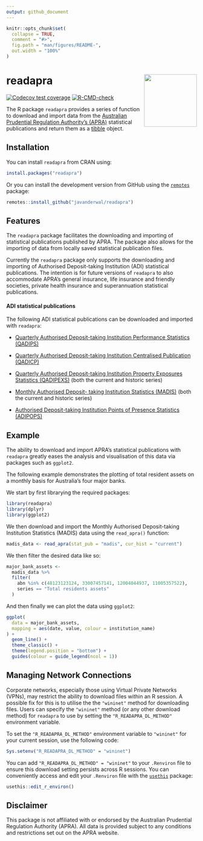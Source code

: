 ```yaml
---
output: github_document
---
```


<!-- README.md is generated from README.Rmd. Please edit that file -->

```r
knitr::opts_chunk$set(
  collapse = TRUE,
  comment = "#>",
  fig.path = "man/figures/README-",
  out.width = "100%"
)
```

# readapra <img src="man/figures/readapra_hex_sticker.png" align="right" height="139"/>

<!-- badges: start -->
[![Codecov test coverage](https://codecov.io/gh/javanderwal/readapra/graph/badge.svg)](https://app.codecov.io/gh/javanderwal/readapra)
[![R-CMD-check](https://github.com/javanderwal/readapra/actions/workflows/R-CMD-check.yaml/badge.svg)](https://github.com/javanderwal/readapra/actions/workflows/R-CMD-check.yaml)
<!-- badges: end -->

The R package `readapra` provides a series of function to download and import data from the [Australian Prudential Regulation Authority's (APRA)](https://www.apra.gov.au/) statistical publications and return them as a [tibble](https://tibble.tidyverse.org/) object.

## Installation

You can install `readapra` from CRAN using:
```r
install.packages("readapra")
```

Or you can install the development version from GitHub using the [`remotes`](https://remotes.r-lib.org/) package:

```r
remotes::install_github("javanderwal/readapra")
```

## Features

The `readapra` package facilitates the downloading and importing of statistical publications published by APRA. The package also allows for the importing of data from locally saved statistical publication files.

Currently the `readapra` package only supports the downloading and importing of Authorised Deposit-taking Institution (ADI) statistical publications. The intention is for future versions of `readapra` to also accommodate APRA's general insurance, life insurance and friendly societies, private health insurance and superannuation statistical publications. 

#### ADI statistical publications

The following ADI statistical publications can be downloaded and imported with `readapra`:

-   [Quarterly Authorised Deposit-taking Institution Performance Statistics (QADIPS)](https://www.apra.gov.au/quarterly-authorised-deposit-taking-institution-statistics)

-   [Quarterly Authorised Deposit-taking Institution Centralised Publication (QADICP)](https://www.apra.gov.au/quarterly-authorised-deposit-taking-institution-statistics)

-   [Quarterly Authorised Deposit-taking Institution Property Exposures Statistics (QADIPEXS)](https://www.apra.gov.au/quarterly-authorised-deposit-taking-institution-statistics) (both the current and historic series)

-   [Monthly Authorised Deposit- taking Institution Statistics (MADIS)](https://www.apra.gov.au/monthly-authorised-deposit-taking-institution-statistics) (both the current and historic series)

-   [Authorised Deposit-taking Institution Points of Presence Statistics (ADIPOPS)](https://www.apra.gov.au/authorised-deposit-taking-institutions-points-of-presence-statistics)

## Example

The ability to download and import APRA's statistical publications with `readapra` greatly eases the analysis and visualisation of this data via packages such as `ggplot2`.

The following example demonstrates the plotting of total resident assets on a monthly basis for Australia's four major banks. 

We start by first librarying the required packages:

```r
library(readapra)
library(dplyr)
library(ggplot2)
```

We then download and import the Monthly Authorised Deposit-taking Institution Statistics (MADIS) data using the `read_apra()` function:

```r
madis_data <- read_apra(stat_pub = "madis", cur_hist = "current")
```

We then filter the desired data like so:

```r
major_bank_assets <-
  madis_data %>%
  filter(
    abn %in% c(48123123124, 33007457141, 12004044937, 11005357522),
    series == "Total residents assets"
  )
```

And then finally we can plot the data using `ggplot2`:

```r
ggplot(
  data = major_bank_assets,
  mapping = aes(date, value, colour = institution_name)
) +
  geom_line() +
  theme_classic() +
  theme(legend.position = "bottom") +
  guides(colour = guide_legend(ncol = 1))
```

## Managing Network Connections

Corporate networks, especially those using Virtual Private Networks (VPNs), may restrict the ability to download files within an R session. A possible fix for this is to utilise the the `"wininet"` method for downloading files. Users can specify the `"wininet"` method (or any other download method) for `readapra` to use by setting the `"R_READAPRA_DL_METHOD"` environment variable. 

To set the `"R_READAPRA_DL_METHOD"` environment variable to `"wininet"` for your current session, use the following code:

```r
Sys.setenv("R_READAPRA_DL_METHOD" = "wininet")
```

You can add `"R_READAPRA_DL_METHOD" = "wininet"` to your `.Renviron` file to ensure this download setting persists across R sessions. You can conveniently access and edit your `.Renviron` file with the [`usethis`](https://usethis.r-lib.org/) package:

```r
usethis::edit_r_environ()
```

## Disclaimer

This package is not affiliated with or endorsed by the Australian Prudential Regulation Authority (APRA). All data is provided subject to any conditions and restrictions set out on the APRA website.
